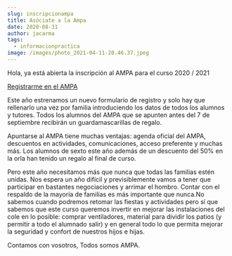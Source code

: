 ```yaml
---
slug: inscripcionampa
title: Asóciate a la Ampa
date: 2020-08-31
author: jacarma
tags:
  - informacionpractica
image: /images/photo_2021-04-11-20.46.37.jpeg
---
```

Hola, ya está abierta la inscripción al AMPA para el curso 2020 / 2021 

[Registrarme en el AMPA](https://ampa-marques.web.app/)

Este año estrenamos un nuevo formulario de registro y solo hay que rellenarlo una vez por familia introduciendo los datos de todos los alumnos y tutores.
Todos los alumnos del AMPA que se apunten antes del 7 de septiembre recibirán un guardamascarillas de regalo.

Apuntarse al AMPA tiene muchas ventajas: agenda oficial del AMPA, descuentos en actividades, comunicaciones, acceso preferente y muchas más. Los alumnos de sexto este año además de un descuento del 50% en la orla han tenido un regalo al final de curso.

Pero este año necesitamos más que nunca que todas las familias estén unidas. Nos espera un año difícil y previsiblemente vamos a tener que participar en bastantes negociaciones y arrimar el hombro. Contar con el respaldo de la mayoría de familias es más importante que nunca.No sabemos cuando podremos retomar las fiestas y actividades pero sí que sabemos que este curso queremos invertir en mejorar las instalaciones del cole en lo posible: comprar ventiladores, material para dividir los patios (y permitir a todo el alumnado salir) y en general todo lo que permita mejorar la seguridad y confort de nuestros hijos e hijas.

Contamos con vosotros, Todos somos AMPA.